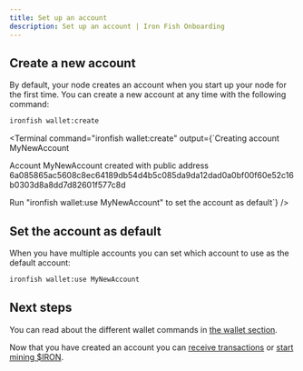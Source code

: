 ```yaml
---
title: Set up an account
description: Set up an account | Iron Fish Onboarding
---
```


## Create a new account

By default, your node creates an account when you start up your node for the first time. You can create a new account at any time with the following command:

```sh
ironfish wallet:create
```

<Terminal
  command="ironfish wallet:create"
  output={`Creating account MyNewAccount

Account MyNewAccount created with public address
6a085865ac5608c8ec64189db54d4b5c085da9da12dad0a0bf00f60e52c16b0303d8a8dd7d82601f577c8d

Run "ironfish wallet:use MyNewAccount" to set the account as default`}
/>

## Set the account as default

When you have multiple accounts you can set which account to use as the default account:

```sh
ironfish wallet:use MyNewAccount
```

## Next steps

You can read about the different wallet commands in [the wallet section](/use/get-started/wallet-commands).

Now that you have created an account you can [receive transactions](/use/get-started/transactions#receive-a-transaction) or [start mining $IRON](/use/get-started/mining).
